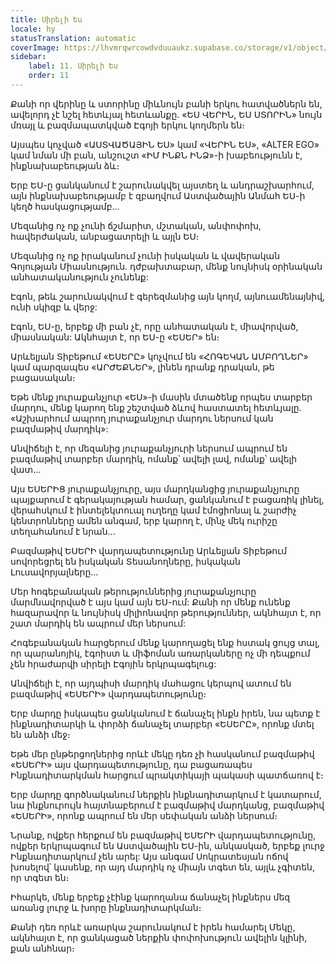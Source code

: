 ```yaml
---
title: Սիրելի Ես
locale: hy
statusTranslation: automatic
coverImage: https://lhvmrqwrcowdvduuaukz.supabase.co/storage/v1/object/public/strapi-uploads/small_cover-tratado-de-psicologia-revolucionaria.webp-5e15e1cec4e0ebebcde5d7fc7565d8fd.webp
sidebar:
    label: 11. Սիրելի Ես
    order: 11
---
```

Քանի որ վերինը և ստորինը միևնույն բանի երկու հատվածներն են, ավելորդ չէ նշել հետևյալ հետևանքը. «ԵՍ ՎԵՐԻՆ, ԵՍ ՍՏՈՐԻՆ» նույն մռայլ և բազմապատկված Էգոյի երկու կողմերն են։

Այսպես կոչված «ԱՍՏՎԱԾԱՅԻՆ ԵՍ» կամ «ՎԵՐԻՆ ԵՍ», «ALTER EGO» կամ նման մի բան, անշուշտ «ԻՄ ԻՆՔՆ ԻՆՁ»-ի խաբեությունն է, ինքնախաբեության ձև։

Երբ ԵՍ-ը ցանկանում է շարունակվել այստեղ և անդրաշխարհում, այն ինքնախաբեությամբ է զբաղվում Աստվածային Անմահ ԵՍ-ի կեղծ հասկացությամբ...

Մեզանից ոչ ոք չունի ճշմարիտ, մշտական, անփոփոխ, հավերժական, անբացատրելի և այլն ԵՍ։

Մեզանից ոչ ոք իրականում չունի իսկական և վավերական Գոյության Միասնություն. դժբախտաբար, մենք նույնիսկ օրինական անհատականություն չունենք:

Էգոն, թեև շարունակվում է գերեզմանից այն կողմ, այնուամենայնիվ, ունի սկիզբ և վերջ:

Էգոն, ԵՍ-ը, երբեք մի բան չէ, որը անհատական է, միավորված, միասնական: Ակնհայտ է, որ ԵՍ-ը «ԵՍԵՐ» են։

Արևելյան Տիբեթում «ԵՍԵՐԸ» կոչվում են «ՀՈԳԵԿԱՆ ԱՄԲՈՂՆԵՐ» կամ պարզապես «ԱՐԺԵՔՆԵՐ», լինեն դրանք դրական, թե բացասական։

Եթե մենք յուրաքանչյուր «ԵՍ»-ի մասին մտածենք որպես տարբեր մարդու, մենք կարող ենք շեշտված ձևով հաստատել հետևյալը. «Աշխարհում ապրող յուրաքանչյուր մարդու ներսում կան բազմաթիվ մարդիկ»:

Անվիճելի է, որ մեզանից յուրաքանչյուրի ներսում ապրում են բազմաթիվ տարբեր մարդիկ, ոմանք՝ ավելի լավ, ոմանք՝ ավելի վատ...

Այս ԵՍԵՐԻՑ յուրաքանչյուրը, այս մարդկանցից յուրաքանչյուրը պայքարում է գերակայության համար, ցանկանում է բացառիկ լինել, վերահսկում է ինտելեկտուալ ուղեղը կամ էմոցիոնալ և շարժիչ կենտրոնները ամեն անգամ, երբ կարող է, մինչ մեկ ուրիշը տեղահանում է նրան...

Բազմաթիվ ԵՍԵՐԻ վարդապետությունը Արևելյան Տիբեթում սովորեցրել են իսկական Տեսանողները, իսկական Լուսավորյալները...

Մեր հոգեբանական թերություններից յուրաքանչյուրը մարմնավորված է այս կամ այն ԵՍ-ում: Քանի որ մենք ունենք հազարավոր և նույնիսկ միլիոնավոր թերություններ, ակնհայտ է, որ շատ մարդիկ են ապրում մեր ներսում:

Հոգեբանական հարցերում մենք կարողացել ենք հստակ ցույց տալ, որ պարանոյիկ, էգոիստ և միֆոման առարկաները ոչ մի դեպքում չեն հրաժարվի սիրելի Էգոյին երկրպագելուց:

Անվիճելի է, որ այդպիսի մարդիկ մահացու կերպով ատում են բազմաթիվ «ԵՍԵՐԻ» վարդապետությունը։

Երբ մարդը իսկապես ցանկանում է ճանաչել ինքն իրեն, նա պետք է ինքնադիտարկի և փորձի ճանաչել տարբեր «ԵՍԵՐԸ», որոնք մտել են անձի մեջ։

Եթե մեր ընթերցողներից որևէ մեկը դեռ չի հասկանում բազմաթիվ «ԵՍԵՐԻ» այս վարդապետությունը, դա բացառապես Ինքնադիտարկման հարցում պրակտիկայի պակասի պատճառով է։

Երբ մարդը գործնականում ներքին ինքնադիտարկում է կատարում, նա ինքնուրույն հայտնաբերում է բազմաթիվ մարդկանց, բազմաթիվ «ԵՍԵՐԻ», որոնք ապրում են մեր սեփական անձի ներսում։

Նրանք, ովքեր հերքում են բազմաթիվ ԵՍԵՐԻ վարդապետությունը, ովքեր երկրպագում են Աստվածային ԵՍ-ին, անկասկած, երբեք լուրջ Ինքնադիտարկում չեն արել: Այս անգամ Սոկրատեսյան ոճով խոսելով՝ կասենք, որ այդ մարդիկ ոչ միայն տգետ են, այլև չգիտեն, որ տգետ են։

Իհարկե, մենք երբեք չէինք կարողանա ճանաչել ինքներս մեզ առանց լուրջ և խորը ինքնադիտարկման։

Քանի դեռ որևէ առարկա շարունակում է իրեն համարել Մեկը, ակնհայտ է, որ ցանկացած ներքին փոփոխություն ավելին կլինի, քան անհնար։
